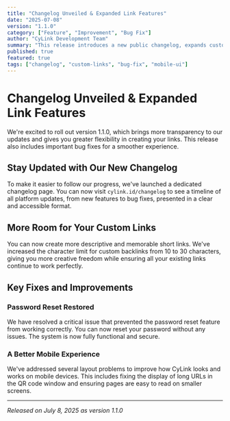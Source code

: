 ```yaml
---
title: "Changelog Unveiled & Expanded Link Features"
date: "2025-07-08"
version: "1.1.0"
category: ["Feature", "Improvement", "Bug Fix"]
author: "CyLink Development Team"
summary: "This release introduces a new public changelog, expands custom backlink length to 30 characters, and resolves key bugs in the password reset system and mobile interface."
published: true
featured: true
tags: ["changelog", "custom-links", "bug-fix", "mobile-ui"]
---
```


# Changelog Unveiled & Expanded Link Features

We're excited to roll out version 1.1.0, which brings more transparency to our updates and gives you greater flexibility in creating your links. This release also includes important bug fixes for a smoother experience.

## Stay Updated with Our New Changelog

To make it easier to follow our progress, we've launched a dedicated changelog page. You can now visit `cylink.id/changelog` to see a timeline of all platform updates, from new features to bug fixes, presented in a clear and accessible format.

## More Room for Your Custom Links

You can now create more descriptive and memorable short links. We've increased the character limit for custom backlinks from 10 to 30 characters, giving you more creative freedom while ensuring all your existing links continue to work perfectly.

## Key Fixes and Improvements

### Password Reset Restored

We have resolved a critical issue that prevented the password reset feature from working correctly. You can now reset your password without any issues. The system is now fully functional and secure.

### A Better Mobile Experience

We've addressed several layout problems to improve how CyLink looks and works on mobile devices. This includes fixing the display of long URLs in the QR code window and ensuring pages are easy to read on smaller screens.

---

_Released on July 8, 2025 as version 1.1.0_
